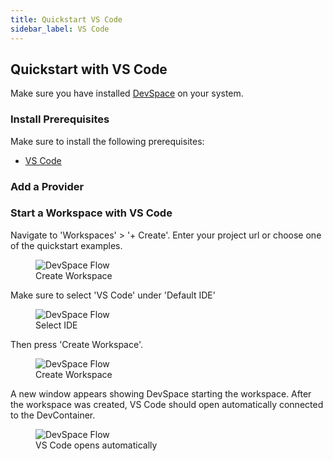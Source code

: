 ```yaml
---
title: Quickstart VS Code
sidebar_label: VS Code
---
```



## Quickstart with VS Code

Make sure you have installed [DevSpace](../getting-started/install.mdx) on your system.

### Install Prerequisites

Make sure to install the following prerequisites:
* [VS Code](https://code.visualstudio.com/download)

### Add a Provider

<AddProvider />

### Start a Workspace with VS Code

Navigate to 'Workspaces' > '+ Create'. Enter your project url or choose one of the quickstart examples. 

<figure>
<img src="/docs/media/create-workspace-repo.png" alt="DevSpace Flow" />
  <figcaption>Create Workspace</figcaption>
</figure>

Make sure to select 'VS Code' under 'Default IDE'

<figure>
  <img src="/docs/media/create-workspace-vscode.png" alt="DevSpace Flow" />
  <figcaption>Select IDE</figcaption>
</figure>

Then press 'Create Workspace'.

<figure>
  <img src="/docs/media/create-workspace-final-vscode.png" alt="DevSpace Flow" />
  <figcaption>Create Workspace</figcaption>
</figure>


A new window appears showing DevSpace starting the workspace. After the workspace was created, VS Code should open automatically connected to the DevContainer.

<figure>
  <img src="/docs/media/create-workspace-vscode-2.png" alt="DevSpace Flow" />
  <figcaption>VS Code opens automatically</figcaption>
</figure>


